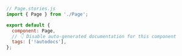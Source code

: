 ```js
// Page.stories.js
import { Page } from './Page';

export default {
  component: Page,
  // 👇 Disable auto-generated documentation for this component
  tags: ['!autodocs'],
};
```
